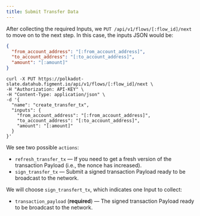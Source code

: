 ```yaml
---
title: Submit Transfer Data
---
```


After collecting the required Inputs, we `PUT /api/v1/flows/[:flow_id]/next` to move on to the next step. In this case, the inputs JSON would be:

```json
{
  "from_account_address": "[:from_account_address]",
  "to_account_address": "[:to_account_address]",
  "amount": "[:amount]"
}
```

```text
curl -X PUT https://polkadot-slate.datahub.figment.io/api/v1/flows/[:flow_id]/next \
-H "Authorization: API-KEY" \
-H "Content-Type: application/json" \
-d '{
  "name": "create_transfer_tx",
  "inputs": {
    "from_account_address": "[:from_account_address]",
    "to_account_address": "[:to_account_address]",
    "amount": "[:amount]"
  }
}'
```

We see two possible `actions`:

- `refresh_transfer_tx` — If you need to get a fresh version of the transaction Payload (i.e., the nonce has increased).
- `sign_transfer_tx` — Submit a signed transaction Payload ready to be broadcast to the network.

We will choose `sign_transfert_tx`, which indicates one Input to collect:

- `transaction_payload` (**required**) — The signed transaction Payload ready to be broadcast to the network.
